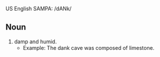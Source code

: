 US English SAMPA: /dANk/

==Noun==
#damp and humid.
#*Example: The dank cave was composed of limestone.